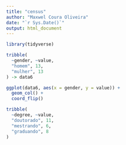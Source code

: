 ```yaml
---
title: "census"
author: "Maxwel Coura Oliveira"
date: "`r Sys.Date()`"
output: html_document
---
```


```r
library(tidyverse)
```


```r
tribble(
  ~gender, ~value,
  "homem", 13,
  "mulher", 13
) -> data6
```

```r
ggplot(data6, aes(x = gender, y = value)) +
  geom_col() +
  coord_flip()
```



```r
tribble(
  ~degree, ~value,
  "doutorado", 11,
  "mestrando", 6,
  "graduando", 8
)
```

